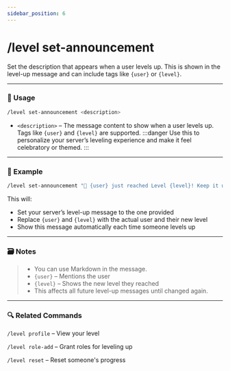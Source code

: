 ```yaml
---
sidebar_position: 6
---
```


# /level set-announcement

Set the description that appears when a user levels up. This is shown in the level-up message and can include tags like `{user}` or `{level}`.

<hr className="md-divider-gradient" />

### 💬 Usage
```bash
/level set-announcement <description>
```
- `<description>` – The message content to show when a user levels up. Tags like `{user}` and `{level}` are supported.
:::danger
Use this to personalize your server’s leveling experience and make it feel celebratory or themed.
:::

<hr className="md-divider-gradient" />

### 📌 Example
```bash
/level set-announcement "🎉 {user} just reached Level {level}! Keep it up!"
```
This will:
- Set your server’s level-up message to the one provided
- Replace `{user}` and `{level}` with the actual user and their new level
- Show this message automatically each time someone levels up

<hr className="md-divider-gradient" />

### 🗃️ Notes
> - You can use Markdown in the message.
> - `{user}` – Mentions the user
> - `{level}` – Shows the new level they reached
> - This affects all future level-up messages until changed again.

<hr className="md-divider-gradient" />

### 🔍 Related Commands
`/level profile` – View your level

`/level role-add` – Grant roles for leveling up

`/level reset` – Reset someone's progress